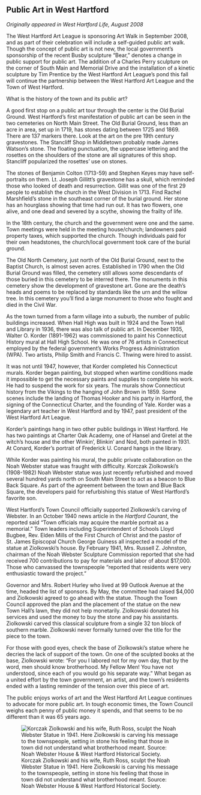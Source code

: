 ## Public Art in West Hartford {-}

*Originally appeared in West Hartford Life, August 2008*

The West Hartford Art League is sponsoring Art Walk in September 2008, and as part of their celebration will include a self-guided public art walk. Though the concept of public art is not new, the local government’s sponsorship of the recent Busby sculpture “Bear,” denotes a change in public support for public art. The addition of a Charles Perry sculpture on the corner of South Main and Memorial Drive and the installation of a kinetic sculpture by Tim Prentice by the West Hartford Art League’s pond this fall will continue the partnership between the West Hartford Art League and the Town of West Hartford.

What is the history of the town and its public art?

A good first stop on a public art tour through the center is the Old Burial Ground. West Hartford’s first manifestation of public art can be seen in the two cemeteries on North Main Street. The Old Burial Ground, less than an acre in area, set up in 1719, has stones dating between 1725 and 1869. There are 137 markers there. Look at the art on the pre 19th century gravestones. The Stancliff Shop in Middletown probably made James Watson’s stone. The floating punctuation, the uppercase lettering and the rosettes on the shoulders of the stone are all signatures of this shop. Stancliff popularized the rosettes’ use on stones.

The stones of Benjamin Colton (1713-59) and Stephen Keyes may have self-portraits on them. Lt. Joseph Gillitt’s gravestone has a skull, which reminded those who looked of death and resurrection. Gillit was one of the first 29 people to establish the church in the West Division in 1713. Find Rachel Marshfield’s stone in the southeast corner of the burial ground. Her stone has an hourglass showing that time had run out. It has two flowers, one alive, and one dead and severed by a scythe, showing the frailty of life.

In the 18th century, the church and the government were one and the same. Town meetings were held in the meeting house/church; landowners paid property taxes, which supported the church. Though individuals paid for their own headstones, the church/local government took care of the burial ground.

The Old North Cemetery, just north of the Old Burial Ground, next to the Baptist Church, is almost seven acres. Established in 1790 when the Old Burial Ground was filled, the cemetery still allows some descendants of those buried in this cemetery to be interred there. The monuments in this cemetery show the development of gravestone art. Gone are the death’s heads and poems to be replaced by standards like the urn and the willow tree. In this cemetery you’ll find a large monument to those who fought and died in the Civil War.

As the town turned from a farm village into a suburb, the number of public buildings increased. When Hall High was built in 1924 and the Town Hall and Library in 1936, there was also talk of public art. In December 1935, Walter O. Korder (1891-1962) was commissioned to paint his Connecticut History mural at Hall High School. He was one of 76 artists in Connecticut employed by the federal government’s Works Progress Administration (WPA). Two artists, Philip Smith and Francis C. Thwing were hired to assist.

It was not until 1947, however, that Korder completed his Connecticut murals. Korder began painting, but stopped when wartime conditions made it impossible to get the necessary paints and supplies to complete his work. He had to suspend the work for six years. The murals show Connecticut history from the Vikings to the hanging of John Brown in 1859. Some scenes include the landing of Thomas Hooker and his party in Hartford, the signing of the Connecticut Charter, and the founding of Yale. Korder was a legendary art teacher in West Hartford and by 1947, past president of the West Hartford Art League.

Korder’s paintings hang in two other public buildings in West Hartford. He has two paintings at Charter Oak Academy, one of Hansel and Gretel at the witch’s house and the other Winkin’, Blinkin’ and Nod, both painted in 1931. At Conard, Korder’s portrait of Frederick U. Conard hangs in the library.

While Korder was painting his mural, the public private collaboration on the Noah Webster statue was fraught with difficulty. Korczak Ziolkowski’s (1908-1982) Noah Webster statue was just recently refurbished and moved several hundred yards north on South Main Street to act as a beacon to Blue Back Square. As part of the agreement between the town and Blue Back Square, the developers paid for refurbishing this statue of West Hartford’s favorite son.

West Hartford’s Town Council officially supported Ziolkowski’s carving of Webster. In an October 1940 news article in the *Hartford Courant*, the reported said “Town officials may acquire the marble portrait as a memorial.” Town leaders including Superintendent of Schools Lloyd Bugbee, Rev. Elden Mills of the First Church of Christ and the pastor of St. James Episcopal Church George Guiness all inspected a model of the statue at Ziolkowski’s house. By February 1941, Mrs. Russell Z. Johnston, chairman of the Noah Webster Sculpture Commission reported that she had received 700 contributions to pay for materials and labor of about $17,000. Those who canvassed the townspeople “reported that residents were very enthusiastic toward the project.”

Governor and Mrs. Robert Hurley who lived at 99 Outlook Avenue at the time, headed the list of sponsors. By May, the committee had raised $4,000 and Ziolkowski agreed to go ahead with the statue. Though the Town Council approved the plan and the placement of the statue on the new Town Hall’s lawn, they did not help monetarily. Ziolkowski donated his services and used the money to buy the stone and pay his assistants. Ziolkowski carved this classical sculpture from a single 32 ton block of southern marble. Ziolkowski never formally turned over the title for the piece to the town.

For those with good eyes, check the base of Ziolkowski’s statue where he decries the lack of support of the town. On one of the sculpted books at the base, Ziolkowski wrote: “For you I labored not for my own day, that by the word, men should know brotherhood. My Fellow Men! You have not understood, since each of you would go his separate way.” What began as a united effort by the town government, an artist, and the town’s residents ended with a lasting reminder of the tension over this piece of art.

The public enjoys works of art and the West Hartford Art League continues to advocate for more public art. In tough economic times, the Town Council weighs each penny of public money it spends, and that seems to be no different than it was 65 years ago.

![Korczak Ziolkowski and his wife, Ruth Ross, sculpt the Noah Webster Statue in 1941. Here Ziolkowski is carving his message to the townspeople, setting in stone his feeling that those in town did not understand what brotherhood meant. Source: Noah Webster House & West Hartford Historical Society.](images/09-public-art-web.jpg)
